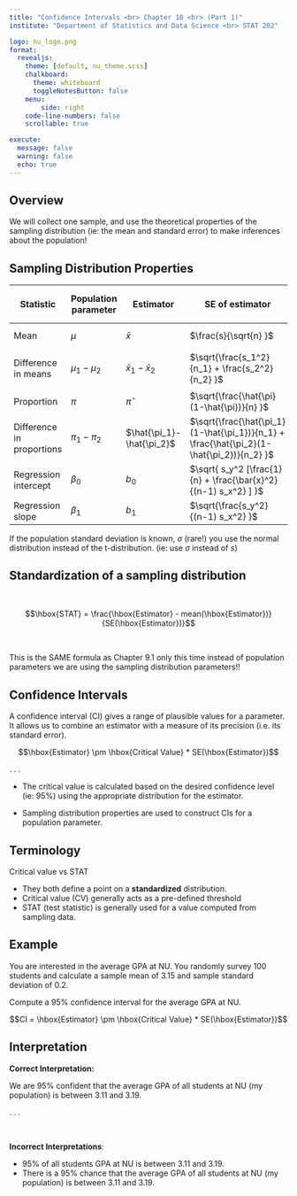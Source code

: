 ```yaml
---
title: "Confidence Intervals <br> Chapter 10 <br> (Part 1)"
institute: "Department of Statistics and Data Science <br> STAT 202"

logo: nu_logo.png
format: 
  revealjs:
    theme: [default, nu_theme.scss]
    chalkboard:
      theme: whiteboard
      toggleNotesButton: false
    menu:
        side: right
    code-line-numbers: false
    scrollable: true

execute:
  message: false
  warning: false
  echo: true
---
```


## Overview

We will collect one sample, and use the theoretical properties of the sampling distribution (ie: the mean and standard error) to make inferences about the population!

## Sampling Distribution Properties {.smaller}

| Statistic           | Population parameter | Estimator             | SE of estimator                                 | Critical Value Distribution    |
|---------------|---------------|---------------|---------------|---------------|
| Mean                | $\mu$                | $\bar{x}$             | $\frac{s}{\sqrt{n} }$                           | $t(df=n-1)$                    |
| Difference in means | $\mu_1-\mu_2$        | $\bar{x}_1-\bar{x}_2$ | $\sqrt{\frac{s_1^2}{n_1} + \frac{s_2^2}{n_2} }$ | $t(df = min(n_1-1, n_2-1) )$ |
| Proportion          | $\pi$                | $\hat{\pi}$           | $\sqrt{\frac{\hat{\pi}(1-\hat{\pi})}{n} }$      | $N(0,1)$                       |
| Difference in proportions | $\pi_1-\pi_2$        | $\hat{\pi_1}-\hat{\pi_2}$ | $\sqrt{\frac{\hat{\pi_1}(1-\hat{\pi_1})}{n_1} + \frac{\hat{\pi_2}(1-\hat{\pi_2})}{n_2} }$ | $N(0,1)$                    |
| Regression intercept      | $\beta_0$            | $b_0$                     | $\sqrt{ s_y^2 [\frac{1}{n} + \frac{\bar{x}^2}{(n-1) s_x^2} ] }$                           | $t(df=n-2)$                 |
| Regression slope          | $\beta_1$            | $b_1$                     | $\sqrt{\frac{s_y^2}{(n-1) s_x^2} }$                                                       | $t(df=n-2)$                 |
:::{.footer}
If the population standard deviation is known, $\sigma$ (rare!) you use the normal distribution instead of the t-distribution. (ie: use $\sigma$ instead of $s$)
:::

## Standardization of a sampling distribution

 

$$\hbox{STAT} = \frac{\hbox{Estimator} - mean(\hbox{Estimator})}{SE(\hbox{Estimator})}$$

 

This is the SAME formula as Chapter 9.1 only this time instead of population parameters we are using the sampling distribution parameters!!

## Confidence Intervals

A confidence interval (CI) gives a range of plausible values for a parameter. It allows us to combine an estimator with a measure of its precision (i.e. its standard error).

$$\hbox{Estimator} \pm \hbox{Critical  Value} * SE(\hbox{Estimator})$$

. . .

- The critical value is calculated based on the desired confidence level (ie: 95%) using the appropriate distribution for the estimator.

-   Sampling distribution properties are used to construct CIs for a population parameter.

## Terminology

Critical value vs STAT

-   They both define a point on a **standardized** distribution.
-   Critical value (CV) generally acts as a pre-defined threshold
-   STAT (test statistic) is generally used for a value computed from sampling data.

## Example

You are interested in the average GPA at NU. You randomly survey 100 students and calculate a sample mean of 3.15 and sample standard deviation of 0.2.

Compute a 95% confidence interval for the average GPA at NU.

$$CI = \hbox{Estimator} \pm \hbox{Critical  Value} * SE(\hbox{Estimator})$$


## Interpretation

**Correct Interpretation:**

We are 95% confident that the average GPA of all students at NU (my population) is between 3.11 and 3.19.

. . .

<br>

**Incorrect Interpretations**:

-   95% of all students GPA at NU is between 3.11 and 3.19.
-   There is a 95% chance that the average GPA of all students at NU (my population) is between 3.11 and 3.19.
